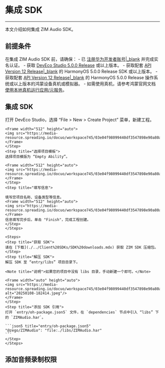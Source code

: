 # 集成 SDK

- - -

本文介绍如何集成 ZIM Audio SDK。

## 前提条件

在集成 ZIM Audio SDK 前，请确保：
    - 已 [注册华为开发者账号\|_blank](https://developer.huawei.com/consumer/cn/doc/start/registration-and-verification-0000001053628148) 并完成实名认证。
    - 获取 [DevEco Studio 5.0.0 Release](https://developer.huawei.com/consumer/cn/deveco-studio/) 或以上版本。
    - 获取配套 [API Version 12 Release\|_blank](https://developer.huawei.com/consumer/cn/doc/harmonyos-references-V5/development-intro-api-V5?catalogVersion=V5) 的 HarmonyOS 5.0.0 Release SDK 或以上版本。
    - 获取配套 [API Version 12 Release\|_blank](https://developer.huawei.com/consumer/cn/doc/harmonyos-references-V5/development-intro-api-V5?catalogVersion=V5) 的 HarmonyOS 5.0.0 Release 操作系统或以上版本的鸿蒙设备真机或模拟器。
        - 如需使用真机，请参考鸿蒙官网文档 [使用本地真机运行应用/元服务](https://developer.huawei.com/consumer/cn/doc/harmonyos-guides-V5/ide-run-device-V5)。

## 集成 SDK

<Steps>
<Step title="（可选）新建项目">
<Accordion title="此步骤以如何创建新项目为例，如果是集成到已有项目，可忽略此步。" defaultOpen="false">
    <Steps>
    <Step title="创建项目">
    打开 DevEco Studio，选择 “File > New > Create Project” 菜单，新建工程。

    <Frame width="512" height="auto">
    <img src="https://media-resource.spreading.io/docuo/workspace745/03e04f98099440df3547898e90a80a96/c9c9584bf2.jpeg"/>
    </Frame>
    </Step>
    <Step title="选择项目模板">
    选择项目模版为 “Empty Ability”。

    <Frame width="512" height="auto">
    <img src="https://media-resource.spreading.io/docuo/workspace745/03e04f98099440df3547898e90a80a96/4cebd36b22.jpeg"/>
    </Frame>
    </Step>
    <Step title="填写信息">

    填写您项目名称、设备类型等信息。
    <Frame width="512" height="auto">
    <img src="https://media-resource.spreading.io/docuo/workspace745/03e04f98099440df3547898e90a80a96/03f53ea813.jpeg"/>
    </Frame>
    信息填写完步后，单击 "Finish"，完成工程创建。
    </Step>
    </Steps>    
</Accordion>
</Step>
<Step title="导入 SDK">

    <Steps>
    <Step title="获取 SDK">
    请在 [下载](./../Client%20SDKs/SDK%20downloads.mdx) 获取 ZIM SDK 压缩包。
    </Step>
    <Step title="解压 SDK">
    解压 SDK 至 “entry/libs” 项目目录下。
    
    <Note title="说明">如果您的项目中没有 libs 目录，手动新建一个即可。</Note>

    <Frame width="auto" height="auto">
    <img src="https://media-resource.spreading.io/docuo/workspace745/03e04f98099440df3547898e90a80a96/f5fbda474a.jpeg" alt="20250108-182414.jpeg"/>
    </Frame>
    </Step>
    <Step title="添加 SDK 引用">
    打开 `entry/oh-package.json5` 文件，在 `dependencies` 节点中引入 “libs” 下的 `ZIMAudio.har`。

    ```json5 title="entry/oh-package.json5"
    "@zego/ZIMAudio": "file:./libs/ZIMAudio.har"
    ```
    </Step>
    </Steps>

</Step>
</Steps>

## 添加音频录制权限